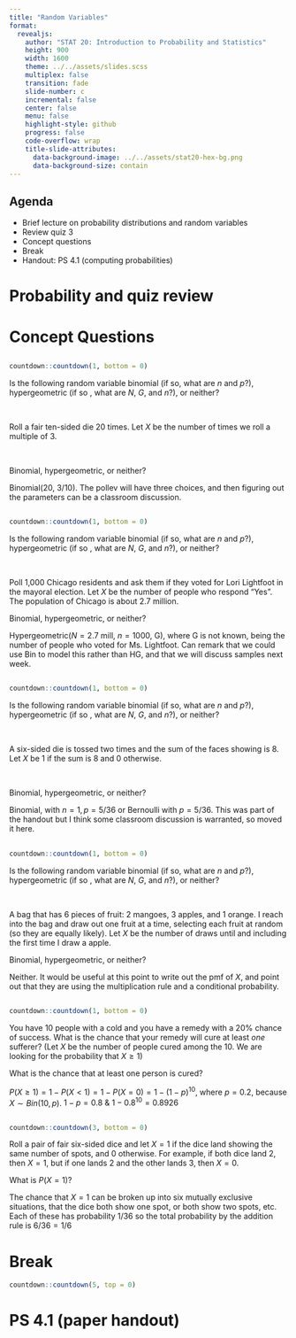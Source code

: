 ```yaml
---
title: "Random Variables"
format:
  revealjs:
    author: "STAT 20: Introduction to Probability and Statistics"
    height: 900
    width: 1600
    theme: ../../assets/slides.scss
    multiplex: false
    transition: fade
    slide-number: c
    incremental: false
    center: false
    menu: false
    highlight-style: github
    progress: false
    code-overflow: wrap
    title-slide-attributes:
      data-background-image: ../../assets/stat20-hex-bg.png
      data-background-size: contain
---
```


## Agenda

- Brief lecture on probability distributions and random variables
- Review quiz 3
- Concept questions
- Break
- Handout: PS 4.1 (computing probabilities)


# Probability and quiz review


# Concept Questions



##

```r
countdown::countdown(1, bottom = 0)
```

Is the following random variable binomial (if so, what are $n$ and $p$?), hypergeometric (if so , what are $N$, $G$, and $n$?), or neither?

\

Roll a fair ten-sided die 20 times. Let $X$ be the number of times we roll a multiple of 3.

\

:::{.poll}
Binomial, hypergeometric, or neither? 
:::

:::{.notes}
Binomial(20, 3/10). The pollev will have three choices, and then figuring out the parameters can be a classroom discussion.
:::

##

```r
countdown::countdown(1, bottom = 0)
```

Is the following random variable binomial (if so, what are $n$ and $p$?), hypergeometric (if so , what are $N$, $G$, and $n$?), or neither?

\


Poll 1,000 Chicago residents and ask them if they voted for Lori Lightfoot in the mayoral election. Let $X$ be the number of people who respond "Yes". The population of Chicago is about 2.7 million. 


:::{.poll}
Binomial, hypergeometric, or neither? 
:::

:::{.notes}
Hypergeometric($N = 2.7$ mill,  $n = 1000$, G), where G is not known, being the number of people who voted for Ms. Lightfoot. Can remark that we could use Bin to model this rather than HG, and that we will discuss samples next week.
:::

##


```r
countdown::countdown(1, bottom = 0)
```

Is the following random variable binomial (if so, what are $n$ and $p$?), hypergeometric (if so , what are $N$, $G$, and $n$?), or neither?

\

A six-sided die is tossed two times and the sum of the faces showing is $8$. Let $X$ be 1 if the sum is $8$ and $0$ otherwise.

\


:::{.poll}
Binomial, hypergeometric, or neither? 
:::


:::{.notes}
Binomial, with $n = 1, p = 5/36$ or Bernoulli with $p = 5/36$. This was part of the handout but I think some classroom discussion is warranted, so moved it here.
:::


##


```r
countdown::countdown(1, bottom = 0)
```

Is the following random variable binomial (if so, what are $n$ and $p$?), hypergeometric (if so , what are $N$, $G$, and $n$?), or neither?

\


A bag that has 6 pieces of fruit: 2 mangoes, 3 apples, and 1 orange. I reach into the bag and draw out one fruit at a time, selecting each fruit at random (so they are equally likely). Let $X$ be the number of draws until and including the first time I draw a apple. 


:::{.poll}
Binomial, hypergeometric, or neither? 
:::



:::{.notes}
Neither. It would be useful at this point to write out the pmf of $X$, and point out that they are using the multiplication rule and a conditional probability.
:::

## 

```r
countdown::countdown(1, bottom = 0)
```

You have $10$ people with a cold and you have a remedy with a $20\%$ chance of success. What is the chance that your remedy will cure at least *one* sufferer? (Let $X$ be the number of people cured among the 10. We are looking for the probability that $X \ge 1$)


:::{.poll}
What is the chance that at least one person is cured?
:::

:::{.notes}
$P(X \ge 1) = 1 - P(X < 1) = 1 - P(X = 0) = 1 - (1-p)^{10}$, where $p = 0.2$, because $X \sim Bin(10, p)$. $1-p = 0.8 \: \& \: 1-0.8^{10} = 0.8926$
:::



## 

```r
countdown::countdown(3, bottom = 0)
```

Roll a pair of fair six-sided dice and let $X = 1$ if the dice land showing the same number of spots, and $0$ otherwise. For example, if both dice land $2$, then $X = 1$, but if one lands $2$ and the other lands $3$, then $X = 0$. 

:::{.poll}
What is $P(X=1)$? 
:::



:::{.notes}
The chance that $X = 1$ can be broken up into six mutually exclusive situations, that the dice both show one spot, or both show two spots, etc. Each of these has probability $1/36$ so the total probability by the addition rule is $6/36 = 1/6$
:::

# Break 

```r
countdown::countdown(5, top = 0)
```

# PS 4.1 (paper handout) 

